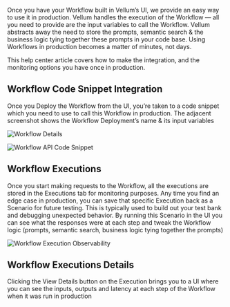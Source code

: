 Once you have your Workflow built in Vellum’s UI, we provide an easy way to use it in production. Vellum handles the execution of the Workflow — all you need to provide are the input variables to call the Workflow. Vellum abstracts away the need to store the prompts, semantic search & the business logic tying together these prompts in your code base. Using Workflows in production becomes a matter of minutes, not days.

This help center article covers how to make the integration, and the monitoring options you have once in production.

## Workflow Code Snippet Integration

Once you Deploy the Workflow from the UI, you’re taken to a code snippet which you need to use to call this Workflow in production. The adjacent screenshot shows the Workflow Deployment’s name & its input variables

![Workflow Details](https://storage.googleapis.com/vellum-public/help-docs/workflow_details.png)

![Workflow API Code Snippet](https://storage.googleapis.com/vellum-public/help-docs/workflows_api_code_snippet.png)

## Workflow Executions

Once you start making requests to the Workflow, all the executions are stored in the Executions tab for monitoring purposes. Any time you find an edge case in production, you can save that specific Execution back as a Scenario for future testing. This is typically used to build out your test bank and debugging unexpected behavior. By running this Scenario in the UI you can see what the responses were at each step and tweak the Workflow logic (prompts, semantic search, business logic tying together the prompts)

![Workflow Execution Observability](https://storage.googleapis.com/vellum-public/help-docs/workflow_executions.png)

## Workflow Executions Details

Clicking the View Details button on the Execution brings you to a UI where you can see the inputs, outputs and latency at each step of the Workflow when it was run in production